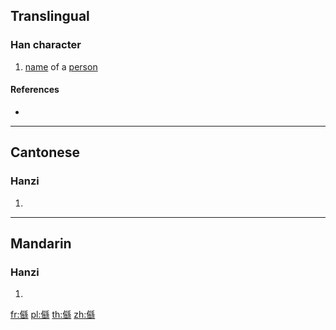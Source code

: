 ==Translingual==

===Han character===
{{Han char|rn=9|rad=人|as=17|sn=19|four=|canj=OBUF|ids=⿰亻繇}}

# [[name]] of a [[person]]

====References====
* {{Han ref|kx=0121.291|hdz=10237.110|uh=34A1|ud=13473}}

----

==Cantonese==

===Hanzi===
{{yue-hanzi|jyut=[[zaau4]]|y=jaau4}}

# {{defn|lang=yue|sort=人17}}

----

==Mandarin==

===Hanzi===
{{cmn-hanzi|pin=[[yóu]] ([[you2]])|wg=yu<sup>2</sup>}}

# {{defn|lang=cmn|sort=人17}}

[[fr:㒡]]
[[pl:㒡]]
[[th:㒡]]
[[zh:㒡]]